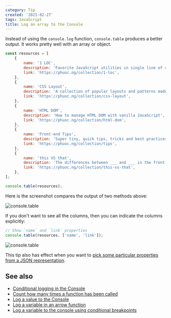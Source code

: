 ```yaml
---
category: Tip
created: '2021-02-27'
tags: JavaScript
title: Log an array to the Console
---
```


Instead of using the `console.log` function, `console.table` produces a better output. It works pretty well with an array or object.

```js
const resources = [
    {
        name: '1 LOC',
        description: 'Favorite JavaScript utilities in single line of code',
        link: 'https://phuoc.ng/collection/1-loc',
    },
    {
        name: 'CSS Layout',
        description: 'A collection of popular layouts and patterns made with CSS',
        link: 'https://phuoc.ng/collection/css-layout',
    },
    {
        name: 'HTML DOM',
        description: 'How to manage HTML DOM with vanilla JavaScript',
        link: 'https://phuoc.ng/collection/html-dom',
    },
    {
        name: 'Front-end Tips',
        description: 'Super tiny, quick tips, tricks and best practices of front-end development',
        link: 'https://phuoc.ng/collection/tips',
    },
    {
        name: 'this VS that',
        description: 'The differences between ___ and ___ in the front-end development',
        link: 'https://phuoc.ng/collection/this-vs-that',
    },
];

console.table(resources);
```

Here is the screenshot compares the output of two methods above:

![console.table](/assets/tips/console-table.png)

If you don't want to see all the columns, then you can indicate the columns explicitly:

```js
// Show `name` and `link` properties
console.table(resources, ['name', 'link']);
```

![console.table](/assets/tips/console-table-columns.png)

This tip also has effect when you want to [pick some particular properties from a JSON representation](https://phuoc.ng/collection/tips/pick-given-properties-from-a-json-representation/).

## See also

-   [Conditional logging in the Console](https://phuoc.ng/collection/tips/conditional-logging-in-the-console/)
-   [Count how many times a function has been called](https://phuoc.ng/collection/tips/count-how-many-times-a-function-has-been-called/)
-   [Log a value to the Console](https://phuoc.ng/collection/tips/log-a-value-to-the-console/)
-   [Log a variable in an arrow function](https://phuoc.ng/collection/tips/log-a-variable-in-an-arrow-function/)
-   [Log a variable to the console using conditional breakpoints](https://phuoc.ng/collection/tips/log-a-variable-to-the-console-using-conditional-breakpoints/)
